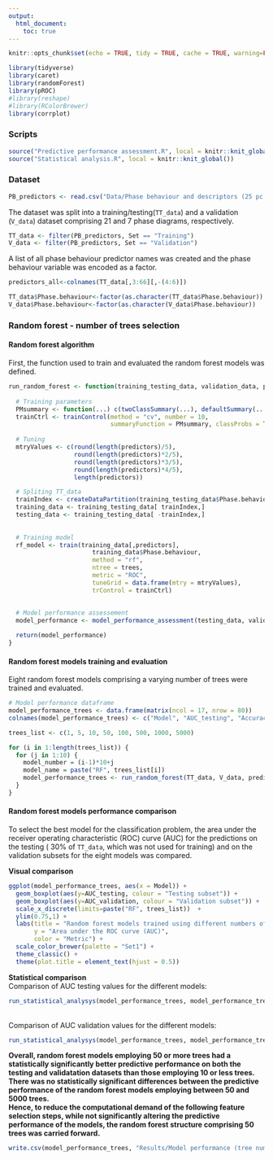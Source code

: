 ```yaml
---
output:
  html_document:
    toc: true
---
```


```r
knitr::opts_chunk$set(echo = TRUE, tidy = TRUE, cache = TRUE, warning=FALSE, message=FALSE)
```

```r
library(tidyverse)
library(caret)
library(randomForest)
library(pROC)
#library(reshape)
#library(RColorBrewer)
library(corrplot)
```

### Scripts
```r
source("Predictive performance assessment.R", local = knitr::knit_global())
source("Statistical analysis.R", local = knitr::knit_global())
```

### Dataset
``` r
PB_predictors <- read.csv("Data/Phase behaviour and descriptors (25 pc step).csv")
```

The  dataset was split into a training/testing(`TT_data`) and a validation (`V_data`) dataset comprising 21 and 7 phase diagrams, respectively.
``` r
TT_data <- filter(PB_predictors, Set == "Training")
V_data <- filter(PB_predictors, Set == "Validation")
```

A list of all phase behaviour predictor names was created and the phase behaviour variable was encoded as a factor.
``` r
predictors_all<-colnames(TT_data[,3:66][,-(4:6)])

TT_data$Phase.behaviour<-factor(as.character(TT_data$Phase.behaviour))
V_data$Phase.behaviour<-factor(as.character(V_data$Phase.behaviour))
```

### Random forest - number of trees selection

#### Random forest algorithm 
First, the function used to train and evaluated the random forest models was defined.
```r
run_random_forest <- function(training_testing_data, validation_data, predictors, model_performance, model_name, model_number, trees) {
  
  # Training parameters
  PMsummary <- function(...) c(twoClassSummary(...), defaultSummary(...))
  trainCtrl <- trainControl(method = "cv", number = 10,
                            summaryFunction = PMsummary, classProbs = TRUE)
  
  # Tuning
  mtryValues <- c(round(length(predictors)/5),
                  round(length(predictors)*2/5),
                  round(length(predictors)*3/5),
                  round(length(predictors)*4/5),
                  length(predictors))

  # Spliting TT_data
  trainIndex <- createDataPartition(training_testing_data$Phase.behaviour, p = .7, list = FALSE)
  training_data <- training_testing_data[ trainIndex,]
  testing_data <- training_testing_data[ -trainIndex,]
  
  
  # Training model
  rf_model <- train(training_data[,predictors],
                       training_data$Phase.behaviour, 
                       method = "rf",
                       ntree = trees, 
                       metric = "ROC",
                       tuneGrid = data.frame(mtry = mtryValues),
                       trControl = trainCtrl)
  
  
  # Model performance assessement
  model_performance <- model_performance_assessment(testing_data, validation_data, predictors, model_performance, rf_model, model_name, model_number)

  return(model_performance)
}  
```

#### Random forest models training and evaluation
Eight random forest models comprising a varying number of trees were trained and evaluated.
```r
# Model performance dataframe
model_performance_trees <- data.frame(matrix(ncol = 17, nrow = 80))
colnames(model_performance_trees) <- c("Model", "AUC_testing", "Accuracy_testing", "Kappa_testing", "Sensitivity_testing", "Specificity_testing", "Precision_testing", "Recall_testing", "F1_testing", "AUC_validation", "Accuracy_validation", "Kappa_validation", "Sensitivity_validation", "Specificity_validation", "Precision_validation", "Recall_validation", "F1_validation")
```

```r
trees_list <- c(1, 5, 10, 50, 100, 500, 1000, 5000)
```
```r
for (i in 1:length(trees_list)) {
  for (j in 1:10) {
    model_number = (i-1)*10+j
    model_name = paste("RF", trees_list[i])
    model_performance_trees <- run_random_forest(TT_data, V_data, predictors_all, model_performance_trees, model_name, model_number, trees_list[i])
  }
}
```

#### Random forest models performance comparison
To select the best model for the classification problem, the area under the receiver operating characteristic (ROC) curve (AUC) for the predictions on the testing ( 30% of `TT_data`, which was not used for training) and on the validation subsets for the eight models was compared.

**Visual comparison** <br>
```r
ggplot(model_performance_trees, aes(x = Model)) + 
  geom_boxplot(aes(y=AUC_testing, colour = "Testing subset")) + 
  geom_boxplot(aes(y=AUC_validation, colour = "Validation subset")) +
  scale_x_discrete(limits=paste("RF", trees_list))  +
  ylim(0.75,1) +
  labs(title = "Random forest models trained using different numbers of trees",
       y = "Area under the ROC curve (AUC)",
       color = "Metric") +
  scale_color_brewer(palette = "Set1") +
  theme_classic() +
  theme(plot.title = element_text(hjust = 0.5))
```

**Statistical comparison** <br>
Comparison of AUC testing values for the different models:
```r
run_statistical_analysys(model_performance_trees, model_performance_trees$AUC_testing, model_performance_trees$Model)
```
<br>
Comparison of AUC validation values for the different models:
```r
run_statistical_analysys(model_performance_trees, model_performance_trees$AUC_validation, model_performance_trees$Model)
```

**Overall, random forest models employing 50 or more trees had a statistically significantly better predictive performance on both the testing and validatation datasets than those employing 10 or less trees.** <br>
**There was no statistically significant differences between the predictive performance of the random forest models employing between 50 and 5000 trees.**<br>
**Hence, to reduce the computational demand of the following feature selection steps, while not significantly altering the predictive performance of the models, the random forest structure comprising 50 trees was carried forward.**
```r
write.csv(model_performance_trees, "Results/Model performance (tree number).csv", row.names = FALSE)
```
